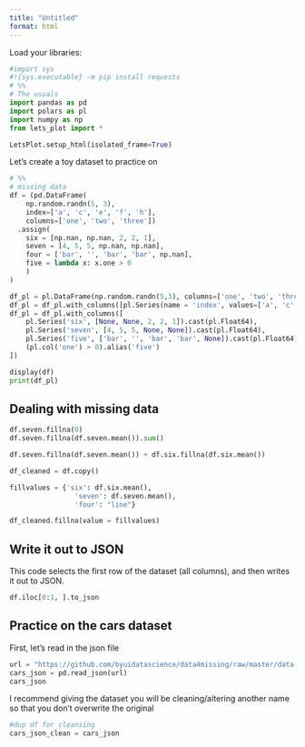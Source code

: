```yaml
---
title: "Untitled"
format: html
---
```


Load your libraries:

```python
#import sys
#!{sys.executable} -m pip install requests
# %%
# The usuals
import pandas as pd
import polars as pl
import numpy as np
from lets_plot import *

LetsPlot.setup_html(isolated_frame=True)
```

Let's create a toy dataset to practice on

```python
# %%
# missing data
df = (pd.DataFrame(
    np.random.randn(5, 3), 
    index=['a', 'c', 'e', 'f', 'h'],
    columns=['one', 'two', 'three'])
  .assign(
    six = [np.nan, np.nan, 2, 2, 1],
    seven = [4, 5, 5, np.nan, np.nan],
    four = ['bar', '', 'bar', 'bar', np.nan], 
    five = lambda x: x.one > 0
    )
)

df_pl = pl.DataFrame(np.random.randn(5,3), columns=['one', 'two', 'three'])
df_pl = df_pl.with_columns([pl.Series(name = 'index', values=['a', 'c', 'e', 'f', 'h'])])
df_pl = df_pl.with_columns([
    pl.Series('six', [None, None, 2, 2, 1]).cast(pl.Float64),
    pl.Series('seven', [4, 5, 5, None, None]).cast(pl.Float64),
    pl.Series('five', ['bar', '', 'bar', 'bar', None]).cast(pl.Float64),
    (pl.col('one') > 0).alias('five')
])

display(df)
print(df_pl)
```



## Dealing with missing data

```python
df.seven.fillna(0)
df.seven.fillna(df.seven.mean()).sum()

df.seven.fillna(df.seven.mean()) + df.six.fillna(df.six.mean())
```


```python
df_cleaned = df.copy()

fillvalues = {'six': df.six.mean(),
                'seven': df.seven.mean(),
                'four': "line"}

df_cleaned.fillna(value = fillvalues)
```

## Write it out to JSON

This code selects the first row of the dataset (all columns), and then writes it out to JSON.

```python
df.iloc[0:1, ].to_json
```


## Practice on the cars dataset

First, let's read in the json file

```python
url = "https://github.com/byuidatascience/data4missing/raw/master/data-raw/mtcars_missing/mtcars_missing.json"
cars_json = pd.read_json(url)
cars_json
```

I recommend giving the dataset you will be cleaning/altering another name so that you don't overwrite the original

```python
#dup df for cleansing
cars_json_clean = cars_json

```